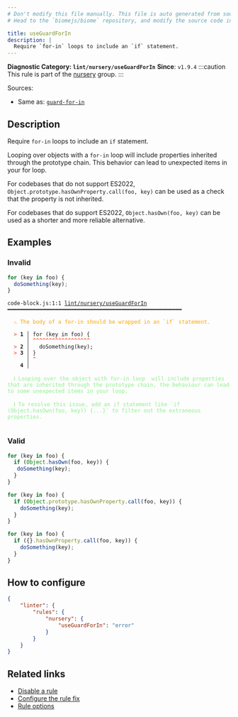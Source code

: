 ```yaml
---
# Don't modify this file manually. This file is auto generated from source, and you will lose your changes next time the website is built.
# Head to the `biomejs/biome` repository, and modify the source code in there.

title: useGuardForIn
description: |
  Require `for-in` loops to include an `if` statement.
---
```


**Diagnostic Category: `lint/nursery/useGuardForIn`**
<Tabs>
<TabItem label="JavaScript (and super languages)" icon="seti:javascript">
**Since**: `v1.9.4`
:::caution
This rule is part of the [nursery](/linter/rules/#nursery) group.
:::

Sources: 
- Same as: <a href="https://eslint.org/docs/latest/rules/guard-for-in" target="_blank"><code>guard-for-in</code></a>

## Description
Require `for-in` loops to include an `if` statement.

Looping over objects with a `for-in` loop will include properties inherited through the prototype chain.
This behavior can lead to unexpected items in your for loop.

For codebases that do not support ES2022, `Object.prototype.hasOwnProperty.call(foo, key)` can be used as a check that the property is not inherited.

For codebases that do support ES2022, `Object.hasOwn(foo, key)` can be used as a shorter and more reliable alternative.

## Examples

### Invalid

```js
for (key in foo) {
  doSomething(key);
}
```

<pre class="language-text"><code class="language-text">code-block.js:1:1 <a href="https://biomejs.dev/linter/rules/use-guard-for-in">lint/nursery/useGuardForIn</a> ━━━━━━━━━━━━━━━━━━━━━━━━━━━━━━━━━━━━━━━━━━━━━━━━━━━━━━━<br /><br />  <strong><span style="color: Orange;">⚠</span></strong> <span style="color: Orange;">The body of a for-in should be wrapped in an `if` statement.</span><br />  <br />  <strong><span style="color: Tomato;">&gt;</span></strong> <strong>1 │ </strong>for (key in foo) &#123;<br />   <strong>   │ </strong><strong><span style="color: Tomato;">^</span></strong><strong><span style="color: Tomato;">^</span></strong><strong><span style="color: Tomato;">^</span></strong><strong><span style="color: Tomato;">^</span></strong><strong><span style="color: Tomato;">^</span></strong><strong><span style="color: Tomato;">^</span></strong><strong><span style="color: Tomato;">^</span></strong><strong><span style="color: Tomato;">^</span></strong><strong><span style="color: Tomato;">^</span></strong><strong><span style="color: Tomato;">^</span></strong><strong><span style="color: Tomato;">^</span></strong><strong><span style="color: Tomato;">^</span></strong><strong><span style="color: Tomato;">^</span></strong><strong><span style="color: Tomato;">^</span></strong><strong><span style="color: Tomato;">^</span></strong><strong><span style="color: Tomato;">^</span></strong><strong><span style="color: Tomato;">^</span></strong><strong><span style="color: Tomato;">^</span></strong><br />  <strong><span style="color: Tomato;">&gt;</span></strong> <strong>2 │ </strong>  doSomething(key);<br />  <strong><span style="color: Tomato;">&gt;</span></strong> <strong>3 │ </strong>&#125;<br />   <strong>   │ </strong><strong><span style="color: Tomato;">^</span></strong><br />    <strong>4 │ </strong><br />  <br />  <strong><span style="color: lightgreen;">ℹ</span></strong> <span style="color: lightgreen;">Looping over the object with for-in loop  will include properties that are inherited through the prototype chain, the behaviour can lead to some unexpected items in your loop.</span><br />  <br />  <strong><span style="color: lightgreen;">ℹ</span></strong> <span style="color: lightgreen;">To resolve this issue, add an if statement like `if (Object.hasOwn(foo, key)) &#123;...&#125;` to filter out the extraneous properties. </span><br />  <br /></code></pre>

### Valid

```js
for (key in foo) {
  if (Object.hasOwn(foo, key)) {
   doSomething(key);
  }
}
```

```js
for (key in foo) {
  if (Object.prototype.hasOwnProperty.call(foo, key)) {
    doSomething(key);
  }
}
```

```js
for (key in foo) {
  if ({}.hasOwnProperty.call(foo, key)) {
    doSomething(key);
  }
}
```

## How to configure
```json title="biome.json"
{
	"linter": {
		"rules": {
			"nursery": {
				"useGuardForIn": "error"
			}
		}
	}
}

```
## Related links

- [Disable a rule](/linter/#disable-a-lint-rule)
- [Configure the rule fix](/linter#configure-the-rule-fix)
- [Rule options](/linter/#rule-options)

</TabItem>
</Tabs>

